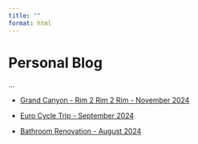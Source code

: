 ```yaml
---
title: ""
format: html
---
```


# Personal Blog

...

-   [Grand Canyon - Rim 2 Rim 2 Rim - November 2024](r2r2r.html)

-   [Euro Cycle Trip - September 2024](euro_cycle.html)

-   [Bathroom Renovation - August 2024](bath_reno.html)
